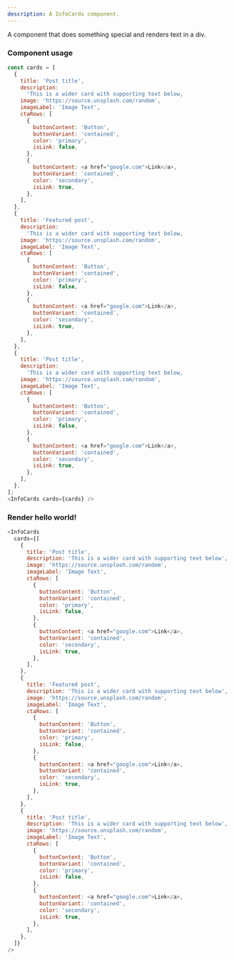 ```yaml
---
description: A InfoCards component.
---
```



A component that does something special and renders text in a div.

### Component usage

```js
const cards = [
  {
    title: 'Post title',
    description:
      'This is a wider card with supporting text below,
    image: 'https://source.unsplash.com/random',
    imageLabel: 'Image Text',
    ctaRows: [
      {
        buttonContent: 'Button',
        buttonVariant: 'contained',
        color: 'primary',
        isLink: false,
      },
      {
        buttonContent: <a href="google.com">Link</a>,
        buttonVariant: 'contained',
        color: 'secondary',
        isLink: true,
      },
    ],
  },
  {
    title: 'Featured post',
    description:
      'This is a wider card with supporting text below,
    image: 'https://source.unsplash.com/random',
    imageLabel: 'Image Text',
    ctaRows: [
      {
        buttonContent: 'Button',
        buttonVariant: 'contained',
        color: 'primary',
        isLink: false,
      },
      {
        buttonContent: <a href="google.com">Link</a>,
        buttonVariant: 'contained',
        color: 'secondary',
        isLink: true,
      },
    ],
  },
  {
    title: 'Post title',
    description:
      'This is a wider card with supporting text below,
    image: 'https://source.unsplash.com/random',
    imageLabel: 'Image Text',
    ctaRows: [
      {
        buttonContent: 'Button',
        buttonVariant: 'contained',
        color: 'primary',
        isLink: false,
      },
      {
        buttonContent: <a href="google.com">Link</a>,
        buttonVariant: 'contained',
        color: 'secondary',
        isLink: true,
      },
    ],
  },
];
<InfoCards cards={cards} />
```

### Render hello world!

```js live
<InfoCards
  cards={[
    {
      title: 'Post title',
      description: 'This is a wider card with supporting text below',
      image: 'https://source.unsplash.com/random',
      imageLabel: 'Image Text',
      ctaRows: [
        {
          buttonContent: 'Button',
          buttonVariant: 'contained',
          color: 'primary',
          isLink: false,
        },
        {
          buttonContent: <a href="google.com">Link</a>,
          buttonVariant: 'contained',
          color: 'secondary',
          isLink: true,
        },
      ],
    },
    {
      title: 'Featured post',
      description: 'This is a wider card with supporting text below',
      image: 'https://source.unsplash.com/random',
      imageLabel: 'Image Text',
      ctaRows: [
        {
          buttonContent: 'Button',
          buttonVariant: 'contained',
          color: 'primary',
          isLink: false,
        },
        {
          buttonContent: <a href="google.com">Link</a>,
          buttonVariant: 'contained',
          color: 'secondary',
          isLink: true,
        },
      ],
    },
    {
      title: 'Post title',
      description: 'This is a wider card with supporting text below',
      image: 'https://source.unsplash.com/random',
      imageLabel: 'Image Text',
      ctaRows: [
        {
          buttonContent: 'Button',
          buttonVariant: 'contained',
          color: 'primary',
          isLink: false,
        },
        {
          buttonContent: <a href="google.com">Link</a>,
          buttonVariant: 'contained',
          color: 'secondary',
          isLink: true,
        },
      ],
    },
  ]}
/>
```
